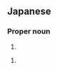 ==Japanese==
{{ja-kanjitab|恵|美}}

===Proper noun===
{{ja-pos|proper|えみ}}

# {{given name|female|lang=ja|sort=えみ}}

{{ja-pos|proper|めぐみ}}

# {{given name|female|lang=ja|sort=めぐみ}}